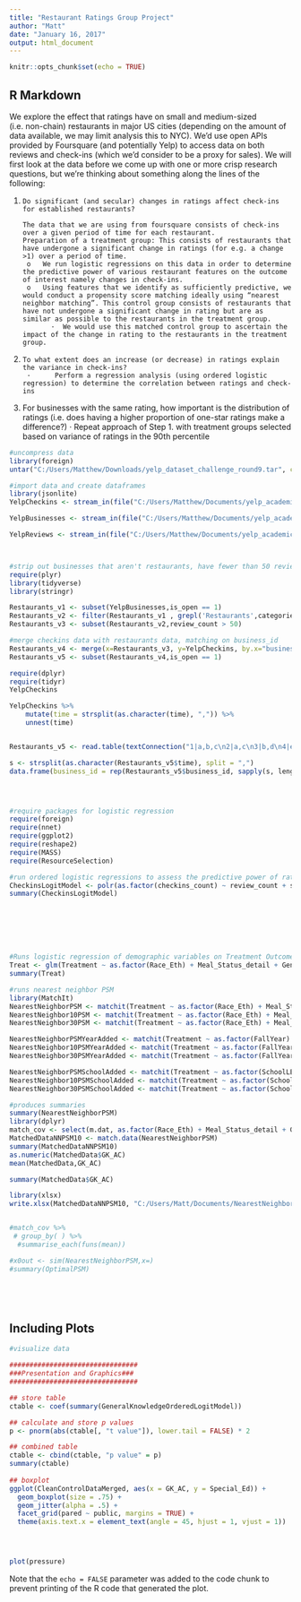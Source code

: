 ```yaml
---
title: "Restaurant Ratings Group Project"
author: "Matt"
date: "January 16, 2017"
output: html_document
---
```


```r
knitr::opts_chunk$set(echo = TRUE)
```

## R Markdown

We explore the effect that ratings have on small and medium-sized (i.e. non-chain) restaurants in major US cities (depending on the amount of data available, we may limit analysis this to NYC). We'd use open APIs provided by Foursquare (and potentially Yelp) to access data on both reviews and check-ins (which we'd consider to be a proxy for sales). We will first look at the data before we come up with one or more crisp research questions, but we're thinking about something along the lines of the following:
 
1.     Do significant (and secular) changes in ratings affect check-ins for established restaurants?
 
       The data that we are using from foursquare consists of check-ins over a given period of time for each restaurant.
       Preparation of a treatment group: This consists of restaurants that have undergone a significant change in ratings (for e.g. a change >1) over a period of time.
        o   We run logistic regressions on this data in order to determine the predictive power of various restaurant features on the outcome of interest namely changes in check-ins.
        o   Using features that we identify as sufficiently predictive, we would conduct a propensity score matching ideally using “nearest neighbor matching”. This control group consists of restaurants that have not undergone a significant change in rating but are as similar as possible to the restaurants in the treatment group.
              ·  We would use this matched control group to ascertain the impact of the change in rating to the restaurants in the treatment group.
 
2.     To what extent does an increase (or decrease) in ratings explain the variance in check-ins? 
        ·      Perform a regression analysis (using ordered logistic regression) to determine the correlation between ratings and check-ins
 
3. For businesses with the same rating, how important is the distribution of ratings (i.e. does having a higher proportion of one-star ratings make a difference?) 
        ·      Repeat approach of Step 1. with treatment groups selected based on variance of ratings in the 90th percentile

```r

#uncompress data
library(foreign)
untar("C:/Users/Matthew/Downloads/yelp_dataset_challenge_round9.tar", compressed = "none", exdir ="C:/Users/Matthew/Documents")

#import data and create dataframes 
library(jsonlite)
YelpCheckins <- stream_in(file("C:/Users/Matthew/Documents/yelp_academic_dataset_checkin.json"),pagesize = 500)

YelpBusinesses <- stream_in(file("C:/Users/Matthew/Documents/yelp_academic_dataset_business.json"),pagesize = 500)

YelpReviews <- stream_in(file("C:/Users/Matthew/Documents/yelp_academic_dataset_review.json"),pagesize = 500)



#strip out businesses that aren't restaurants, have fewer than 50 reviews, or are no longer active
require(plyr)
library(tidyverse)
library(stringr)

Restaurants_v1 <- subset(YelpBusinesses,is_open == 1)
Restaurants_v2 <- filter(Restaurants_v1 , grepl('Restaurants',categories))
Restaurants_v3 <- subset(Restaurants_v2,review_count > 50)

#merge checkins data with restaurants data, matching on business_id
Restaurants_v4 <- merge(x=Restaurants_v3, y=YelpCheckins, by.x="business_id", by.y="business_id", all=TRUE)
Restaurants_v5 <- subset(Restaurants_v4,is_open == 1)

require(dplyr)
require(tidyr)
YelpCheckins

YelpCheckins %>% 
    mutate(time = strsplit(as.character(time), ",")) %>% 
    unnest(time)


Restaurants_v5 <- read.table(textConnection("1|a,b,c\n2|a,c\n3|b,d\n4|e,f"), header = F, sep = "|", stringsAsFactors = F)

s <- strsplit(as.character(Restaurants_v5$time), split = ",")
data.frame(business_id = rep(Restaurants_v5$business_id, sapply(s, length)), time = unlist(s))




#require packages for logistic regression
require(foreign)
require(nnet)
require(ggplot2)
require(reshape2)
require(MASS)
require(ResourceSelection)

#run ordered logistic regressions to assess the predictive power of rating, number of ratings, and location on restaurant checkins within the past year
CheckinsLogitModel <- polr(as.factor(checkins_count) ~ review_count + stars, data=Restaurants_v5, Hess = TRUE)
summary(CheckinsLogitModel)







#Runs logistic regression of demographic variables on Treatment Outcome Variable 
Treat <- glm(Treatment ~ as.factor(Race_Eth) + Meal_Status_detail + Gender + Special_Ed , data = MasterDataSet, family = "binomial")
summary(Treat)

#runs nearest neighbor PSM
library(MatchIt)
NearestNeighborPSM <- matchit(Treatment ~ as.factor(Race_Eth) + Meal_Status_detail + Gender + Special_Ed , data = FinalMatchedDataSet, method = "nearest", distance ="logit")
NearestNeighbor10PSM <- matchit(Treatment ~ as.factor(Race_Eth) + Meal_Status_detail + Gender + Special_Ed , data = FinalMatchedDataSet, method = "nearest", distance ="logit",ratio=10)
NearestNeighbor30PSM <- matchit(Treatment ~ as.factor(Race_Eth) + Meal_Status_detail + Gender + Special_Ed , data = FinalMatchedDataSet, method = "nearest", distance ="logit",ratio=30)

NearestNeighborPSMYearAdded <- matchit(Treatment ~ as.factor(FallYear) + as.factor(Race_Eth) + Meal_Status_detail + Gender + Special_Ed , data = FinalMatchedDataSet, method = "nearest", distance ="logit")
NearestNeighbor10PSMYearAdded <- matchit(Treatment ~ as.factor(FallYear) + as.factor(Race_Eth) + Meal_Status_detail + Gender + Special_Ed , data = FinalMatchedDataSet, method = "nearest", distance ="logit",ratio=10)
NearestNeighbor30PSMYearAdded <- matchit(Treatment ~ as.factor(FallYear) + as.factor(Race_Eth) + Meal_Status_detail + Gender + Special_Ed , data = FinalMatchedDataSet, method = "nearest", distance ="logit",ratio=30)

NearestNeighborPSMSchoolAdded <- matchit(Treatment ~ as.factor(SchoolLEA) + as.factor(FallYear) + as.factor(Race_Eth) + Meal_Status_detail + Gender + Special_Ed , data = FinalMatchedDataSet, method = "nearest", distance ="logit")
NearestNeighbor10PSMSchoolAdded <- matchit(Treatment ~ as.factor(SchoolLEA) + as.factor(FallYear) + as.factor(Race_Eth) + Meal_Status_detail + Gender + Special_Ed , data = FinalMatchedDataSet, method = "nearest", distance ="logit",ratio=10)
NearestNeighbor30PSMSchoolAdded <- matchit(Treatment ~ as.factor(SchoolLEA) + as.factor(FallYear) + as.factor(Race_Eth) + Meal_Status_detail + Gender + Special_Ed , data = FinalMatchedDataSet, method = "nearest", distance ="logit",ratio=30)

#produces summaries
summary(NearestNeighborPSM)
library(dplyr)
match_cov <- select(m.dat, as.factor(Race_Eth) + Meal_Status_detail + Gender + Special_Ed)
MatchedDataNNPSM10 <- match.data(NearestNeighborPSM)
summary(MatchedDataNNPSM10)
as.numeric(MatchedData$GK_AC)
mean(MatchedData,GK_AC)

summary(MatchedData$GK_AC)

library(xlsx)
write.xlsx(MatchedDataNNPSM10, "C:/Users/Matt/Documents/NearestNeighbordPSM10.xlsx")


#match_cov %>% 
 # group_by( ) %>%
  #summarise_each(funs(mean))

#x0out <- sim(NearestNeighborPSM,x=)
#summary(OptimalPSM)






```

## Including Plots


```r

#visualize data

################################
###Presentation and Graphics###
################################

## store table
ctable <- coef(summary(GeneralKnowledgeOrderedLogitModel))

## calculate and store p values
p <- pnorm(abs(ctable[, "t value"]), lower.tail = FALSE) * 2

## combined table
ctable <- cbind(ctable, "p value" = p)
summary(ctable)
 
## boxplot
ggplot(CleanControlDataMerged, aes(x = GK_AC, y = Special_Ed)) +
  geom_boxplot(size = .75) +
  geom_jitter(alpha = .5) +
  facet_grid(pared ~ public, margins = TRUE) +
  theme(axis.text.x = element_text(angle = 45, hjust = 1, vjust = 1))




plot(pressure)
```

Note that the `echo = FALSE` parameter was added to the code chunk to prevent printing of the R code that generated the plot.

